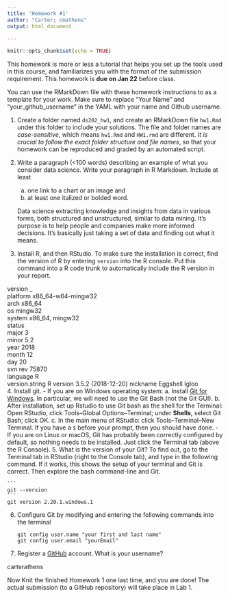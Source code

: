 ```yaml
---
title: 'Homework #1'
author: "Carter; cmathens"
output: html_document

---
```


```r
knitr::opts_chunk$set(echo = TRUE)
```

This homework is more or less a tutorial that helps you set up the tools used in this course, and familiarizes you with the format of the submission requirement. 
This homework is **due on Jan 22** before class.

You can use the RMarkDown file with these homework instructions to as a template for your work. 
Make sure to replace "Your Name" and "your_github_username" in the YAML with your name and Github username.

1. Create a folder named `ds202_hw1`, and create an RMarkDown file `hw1.Rmd` under this folder to include your solutions. The file and folder names are *case-sensitive*, which means `hw1.Rmd` and `HW1.rmd` are different. *It is crucial to follow the exact folder structure and file names*, so that your homework can be reproduced and graded by an automated script. 
2. Write a paragraph (<100 words) describing an example of what you consider data science. Write your paragraph in R Markdown. Include at least 
    a. one link to a chart or an image and 
    b. at least one italized or bolded word.
    
    Data science extracting knowledge and insights from data in various forms, both structured and unstructured, similar to data mining. It's purpose is to help people and companies make more informed decisions. It's basically just taking a set of data and finding out what it means.
    
3. Install R, and then RStudio. To make sure the installation is correct, find the version of R by entering `version` into the R console. Put this command into a R code trunk to automatically include the R version in your report. 

version
               _                           
platform       x86_64-w64-mingw32          
arch           x86_64                      
os             mingw32                     
system         x86_64, mingw32             
status                                     
major          3                           
minor          5.2                         
year           2018                        
month          12                          
day            20                          
svn rev        75870                       
language       R                           
version.string R version 3.5.2 (2018-12-20)
nickname       Eggshell Igloo       
4. Install git. 
    - If you are on Windows operating system: 
        a. Install [Git for Windows](https://gitforwindows.org/). In particular, we will need to use the Git Bash (not the Git GUI). 
        b. After installation, set up Rstudio to use Git bash as the shell for the Terminal: Open RStudio, click Tools--Global Options--Terminal; under **Shells**, select Git Bash; click OK. 
        c. In the main menu of RStudio: click Tools--Terminal--New Terminal. If you have a `$` before your prompt, then you should have done.
    - If you are on Linux or macOS, Git has probably been correctly configured by default, so nothing needs to be installed. Just click the Terminal tab (above the R Console).
5. What is the version of your Git? To find out, go to the Terminal tab in RStudio (right to the Console tab), and type in the following command. If it works, this shows the setup of your terminal and Git is correct. Then explore the bash command-line and Git.

    ```
    git --version
    ```
    git version 2.20.1.windows.1
    
6. Configure Git by modifying and entering the following commands into the terminal

    ```
    git config user.name "your first and last name"
    git config user.email "yourEmail"
    ```

7. Register a [GitHub](https://www.github.com) account. What is your username?

carterathens

Now Knit the finished Homework 1 one last time, and you are done! The actual submission (to a GitHub repository) will take place in Lab 1.